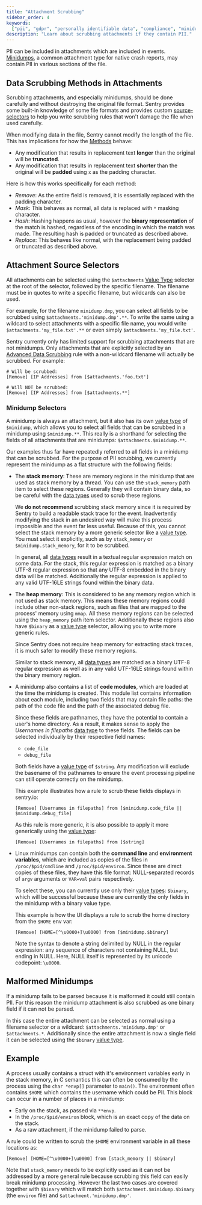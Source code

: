 ```yaml
---
title: "Attachment Scrubbing"
sidebar_order: 4
keywords:
  ["pii", "gdpr", "personally identifiable data", "compliance", "minidump"]
description: "Learn about scrubbing attachments if they contain PII."
---
```


PII can be included in attachments which are included in events.
[Minidumps](/platforms/native/guides/minidumps), a common attachment type for native crash reports, may contain PII in various sections of the file.

## Data Scrubbing Methods in Attachments

Scrubbing attachments, and especially minidumps, should be done carefully and without destroying the original file format.
Sentry provides some built-in knowledge of some file formats and provides custom [source-selectors](#attachment-source-selectors) to help you write scrubbing rules that won't damage the file when used carefully.

When modifying data in the file, Sentry cannot modify the length of the file. This has implications for how the [Methods](../advanced-datascrubbing/#methods) behave:

- Any modification that results in replacement text **longer** than the original will be **truncated**.
- Any modification that results in replacement text **shorter** than the original will be **padded** using `x` as the padding character.

Here is how this works specifically for each method:

- _Remove_: As the entire field is removed, it is essentially replaced with the padding character.
- _Mask_: This behaves as normal, all data is replaced with `*` masking character.
- _Hash_: Hashing happens as usual, however the **binary representation** of the match is hashed, regardless of the encoding in which the match was made. The resulting hash is padded or truncated as described above.
- _Replace_: This behaves like normal, with the replacement being padded or truncated as described above.

## Attachment Source Selectors

All attachments can be selected using the `$attachments` [Value Type](../advanced-datascrubbing/#value-types) selector at the root of the selector, followed by the specific filename.
The filename must be in quotes to write a specific filename, but wildcards can also be used.

For example, for the filename `minidump.dmp`, you can select all fields to be scrubbed using `$attachments.'minidump.dmp'.**`.
To write the same using a wildcard to select attachments with a specific file name, you would write `$attachments.'my_file.txt'.**` or even simply `$attachments.'my_file.txt'`.

<Alert level="warning" title="Attachment scrubbing limitations">

Sentry currently only has limited support for scrubbing attachments that are not minidumps. Only attachments that are explicitly selected by an [Advanced Data Scrubbing](../advanced-datascrubbing/) rule with a non-wildcard filename will actually be scrubbed. For example:

```
# Will be scrubbed:
[Remove] [IP Addresses] from [$attachments.'foo.txt']

# Will NOT be scrubbed:
[Remove] [IP Addresses] from [$attachments.**]
```

</Alert>

### Minidump Selectors

A minidump is always an attachment, but it also has its own [value type](../advanced-datascrubbing/#value-types) of `$minidump`, which allows you to select all fields that can be scrubbed in a minidump using `$minidump.**`.
This really is a shorthand for selecting the fields of all attachments that are minidumps: `$attachments.$minidump.**`.

Our examples thus far have repeatedly referred to all fields in a minidump that can be scrubbed.
For the purpose of PII scrubbing, we currently represent the minidump as a flat structure with the following fields:

- The **stack memory**: These are memory regions in the minidump that are used as stack memory by a thread.
  You can use the `stack_memory` path item to select these regions.
  Generally they will contain binary data, so be careful with the [data types](../advanced-datascrubbing/#data-types) used to scrub these regions.

  We **do not recommend** scrubbing stack memory since it is required by Sentry to build a readable stack trace for the event.
  Inadvertently modifying the stack in an undesired way will make this process impossible and the event far less useful.
  Because of this, you cannot select the stack memory by a more generic selector like a [value type](../advanced-datascrubbing/#value-types).
  You must select it explicitly, such as by `stack_memory` or `$minidump.stack_memory`, for it to be scrubbed.

  In general, all [data types](../advanced-datascrubbing/#data-types) result in a textual regular expression match on some data.
  For the stack, this regular expression is matched as a binary UTF-8 regular expression so that any UTF-8 embedded in the binary data will be matched.
  Additionally the regular expression is applied to any valid UTF-16LE strings found within the binary data.

- The **heap memory**: This is considered to be any memory region which is not used as stack memory.
  This means these memory regions could include other non-stack regions, such as files that are mapped to the process' memory using `mmap`.
  All these memory regions can be selected using the `heap_memory` path item selector.
  Additionally these regions also have `$binary` as a [value type](../advanced-datascrubbing/#value-types) selector, allowing you to write more generic rules.

  Since Sentry does not require heap memory for extracting stack traces, it is much safer to modify these memory regions.

  Similar to stack memory, all [data types](../advanced-datascrubbing/#data-types) are matched as a binary UTF-8 regular expression as well as in any valid UTF-16LE strings found within the binary memory region.

- A minidump also contains a list of **code modules**, which are loaded at the time the minidump is created.
  This module list contains information about each module, including two fields that may contain file paths: the path of the code file and the path of the associated debug file.

  Since these fields are pathnames, they have the potential to contain a user's home directory.
  As a result, it makes sense to apply the _Usernames in filepaths_ [data type](../advanced-datascrubbing/#data-types) to these fields.
  The fields can be selected individually by their respective field names:

  - `code_file`
  - `debug_file`

  Both fields have a [value type](../advanced-datascrubbing/#value-types) of `$string`. Any modification will exclude the basename of the pathnames to ensure the event processing pipeline can still operate correctly on the minidump.

  This example illustrates how a rule to scrub these fields displays in sentry.io:

  ```
  [Remove] [Usernames in filepaths] from [$minidump.code_file || $minidump.debug_file]
  ```

  As this rule is more generic, it is also possible to apply it more generically using the [value type](../advanced-datascrubbing/#value-types):

  ```
  [Remove] [Usernames in filepaths] from [$string]
  ```

- Linux minidumps can contain both the **command line** and **environment variables**, which are included as copies of the files in `/proc/$pid/cmdline` and `/proc/$pid/environ`. Since these are direct copies of these files, they have this file format: NULL-separated records of `argv` arguments or `VAR=val` pairs respectively.

  To select these, you can currently use only their [value types](../advanced-datascrubbing/#value-types): `$binary`, which will be successful because these are currently the only fields in the minidump with a binary value type.

  This example is how the UI displays a rule to scrub the home directory from the `$HOME` env var:

  ```
  [Remove] [HOME=[^\u0000+]\u0000] from [$minidump.$binary]
  ```

  Note the syntax to denote a string delimited by NULL in the regular expression: any sequence of characters not containing NULL, but ending in NULL. Here, NULL itself is represented by its unicode codepoint: `\u0000`.

## Malformed Minidumps

If a minidump fails to be parsed because it is malformed it could still contain PII.
For this reason the minidump attachment is also scrubbed as one binary field if it can not be parsed.

In this case the entire attachment can be selected as normal using a filename selector or a wildcard: `$attachments.'minidump.dmp'` or `$attachments.*`.
Additionally since the entire attachment is now a single field it can be selected using the `$binary` [value type](../advanced-datascrubbing/#value-types).

## Example

A process usually contains a struct with it's environment variables early in the stack memory, in C semantics this can often be consumed by the process using the `char *envp[]` parameter to `main()`.
The environment often contains `$HOME` which contains the username which could be PII.
This block can occur in a number of places in a minidump:

- Early on the stack, as passed via `**envp`.
- In the `/proc/$pid/environ` block, which is an exact copy of the data on the stack.
- As a raw attachment, if the minidump failed to parse.

A rule could be written to scrub the `$HOME` environment variable in all these locations as:

```
[Remove] [HOME=[^\u0000+]\u0000] from [stack_memory || $binary]
```

Note that `stack_memory` needs to be explicitly used as it can not be addressed by a more general rule because scrubbing this field can easily break minidump processing.
However the last two cases are covered together with `$binary` which will match both `$attachment.$minidump.$binary` (the `environ` file) and `$attachment.'minidump.dmp'`.
